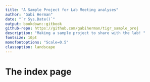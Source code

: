```yaml
---
title: "A Sample Project for Lab Meeting analyses"
author: "Gabi Herman"
date: "`r Sys.Date()`"
output: bookdown::gitbook
github-repo: https://github.com/gabiherman/tigr_sample_proj
description: "Making a sample project to share with the lab! "
fontsize: 10pt
monofontoptions: "Scale=0.5"
classoption: landscape
---
```


# The index page
